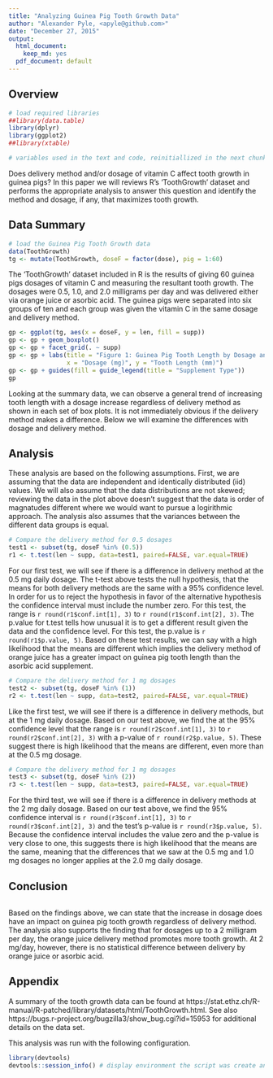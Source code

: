 ```yaml
---
title: "Analyzing Guinea Pig Tooth Growth Data"
author: "Alexander Pyle, <apyle@github.com>"
date: "December 27, 2015"
output:
  html_document:
    keep_md: yes
  pdf_document: default
---
```


## Overview

```r

# load required libraries
##library(data.table)
library(dplyr)
library(ggplot2)
##library(xtable)

# variables used in the text and code, reinitiallized in the next chunk. Set here for use in text

```

Does delivery method and/or dosage of vitamin C affect tooth growth in guinea pigs? 
In this paper we will reviews R's 'ToothGrowth' dataset and performs the appropriate 
analysis to answer this question and identify the method and dosage, if any, that 
maximizes tooth growth.

## Data Summary

```r

# load the Guinea Pig Tooth Growth data
data(ToothGrowth)
tg <- mutate(ToothGrowth, doseF = factor(dose), pig = 1:60)

```

The 'ToothGrowth' dataset included in R is the results of giving 60 guinea pigs 
dosages of vitamin C and measuring the resultant tooth growth. The dosages were 
0.5, 1.0, and 2.0 milligrams per day and was delivered either via orange juice 
or asorbic acid. The guinea pigs were separated into six groups of ten and each 
group was given the vitamin C in the same dosage and delivery method. 

```r

gp <- ggplot(tg, aes(x = doseF, y = len, fill = supp))
gp <- gp + geom_boxplot()
gp <- gp + facet_grid(. ~ supp)
gp <- gp + labs(title = "Figure 1: Guinea Pig Tooth Length by Dosage and Delivery Method",
                x = "Dosage (mg)", y = "Tooth Length (mm)")
gp <- gp + guides(fill = guide_legend(title = "Supplement Type"))
gp

```

Looking at the summary data, we can observe a general trend of increasing tooth 
length with a dosage increase regardless of delivery method as shown in each set 
of box plots. It is not immediately obvious if the delivery method makes a 
difference. Below we will examine the differences with dosage and delivery method.

## Analysis

These analysis are based on the following assumptions. First, we are assuming that 
the data are independent and identically distributed (iid) values. We will also 
assume that the data distributions are not skewed; reviewing the data in the plot 
above doesn't suggest that the data is order of magnatudes different where we would 
want to pursue a logirithmic approach. The analysis also assumes that the variances 
between the different data groups is equal. 

```r
# Compare the delivery method for 0.5 dosages
test1 <- subset(tg, doseF %in% (0.5))
r1 <- t.test(len ~ supp, data=test1, paired=FALSE, var.equal=TRUE)

```

For our first test, we will see if there is a difference in delivery method at the 
0.5 mg daily dosage. The t-test above tests the null hypothesis, that the means 
for both delivery methods are the same with a 95% confidence level. In order for us
to reject the hypothesis in favor of the alternative hypothesis the confidence 
interval must include the number zero. For this test, the range is `r round(r1$conf.int[1], 3)`
to `r round(r1$conf.int[2], 3)`. The p.value for t.test tells how unusual it is to
get a different result given the data and the confidence level. For this test, the 
p.value is `r round(r1$p.value, 5)`. Based on these test results, we can say with a 
high likelihood that the means are different which implies the delivery method of
orange juice has a greater impact on guinea pig tooth length than the asorbic acid
supplement.

```r
# Compare the delivery method for 1 mg dosages
test2 <- subset(tg, doseF %in% (1))
r2 <- t.test(len ~ supp, data=test2, paired=FALSE, var.equal=TRUE)

```

Like the first test, we will see if there is a difference in delivery methods, but 
at the 1 mg daily dosage. Based on our test above, we find the at the 95% confidence
level that the range is `r round(r2$conf.int[1], 3)` to `r round(r2$conf.int[2], 3)`
with a p-value of `r round(r2$p.value, 5)`. These suggest there is high likelihood 
that the means are different, even more than at the 0.5 mg dosage. 

```r
# Compare the delivery method for 1 mg dosages
test3 <- subset(tg, doseF %in% (2))
r3 <- t.test(len ~ supp, data=test3, paired=FALSE, var.equal=TRUE)

```

For the third test, we will see if there is a difference in delivery methods at 
the 2 mg daily dosage. Based on our test above, we find the 95% confidence interval
is `r round(r3$conf.int[1], 3)` to `r round(r3$conf.int[2], 3)` and the test's 
p-value is `r round(r3$p.value, 5)`. Because the confidence interval includes the 
value zero and the p-value is very close to one, this suggests there is high 
likelihood that the means are the same, meaning that the differences that we saw 
at the 0.5 mg and 1.0 mg dosages no longer applies at the 2.0 mg daily dosage. 

## Conclusion

```r

```

Based on the findings above, we can state that the increase in dosage does have 
an impact on guinea pig tooth growth regardless of delivery method. The analysis 
also supports the finding that for dosages up to a 2 milligram per day, the orange 
juice delivery method promotes more tooth growth. At 2 mg/day, however, there is 
no statistical difference between delivery by orange juice or asorbic acid.

## Appendix

A summary of the tooth growth data can be found at https://stat.ethz.ch/R-manual/R-patched/library/datasets/html/ToothGrowth.html. 
See also https://bugs.r-project.org/bugzilla3/show_bug.cgi?id=15953 for additional details on the data set.

This analysis was run with the following configuration.

```r
library(devtools)
devtools::session_info() # display environment the script was create and run in.

```


